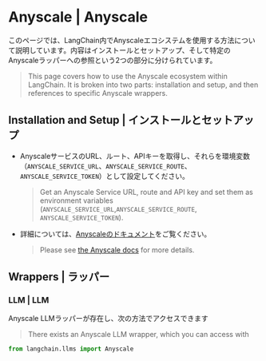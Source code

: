 # Anyscale | Anyscale

このページでは、LangChain内でAnyscaleエコシステムを使用する方法について説明しています。内容はインストールとセットアップ、そして特定のAnyscaleラッパーへの参照という2つの部分に分けられています。

> This page covers how to use the Anyscale ecosystem within LangChain.
> It is broken into two parts: installation and setup, and then references to specific Anyscale wrappers.

## Installation and Setup | インストールとセットアップ

* AnyscaleサービスのURL、ルート、APIキーを取得し、それらを環境変数（`ANYSCALE_SERVICE_URL`、`ANYSCALE_SERVICE_ROUTE`、`ANYSCALE_SERVICE_TOKEN`）として設定してください。
  > Get an Anyscale Service URL, route and API key and set them as environment variables (`ANYSCALE_SERVICE_URL`,`ANYSCALE_SERVICE_ROUTE`, `ANYSCALE_SERVICE_TOKEN`).
* 詳細については、[Anyscaleのドキュメント](https://docs.anyscale.com/productionize/services-v2/get-started)をご覧ください。
  > Please see [the Anyscale docs](https://docs.anyscale.com/productionize/services-v2/get-started) for more details.

## Wrappers | ラッパー

### LLM | LLM

Anyscale LLMラッパーが存在し、次の方法でアクセスできます

> There exists an Anyscale LLM wrapper, which you can access with

```python
from langchain.llms import Anyscale
```
